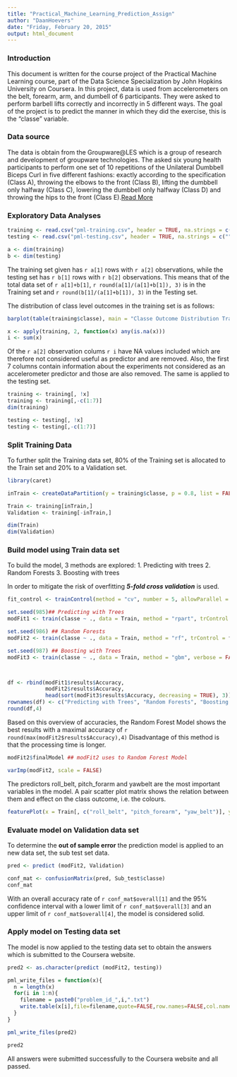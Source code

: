 ```yaml
---
title: "Practical_Machine_Learning_Prediction_Assign"
author: "DaanHoevers"
date: "Friday, February 20, 2015"
output: html_document
---
```


### Introduction 

This document is written for the course project of the Practical Machine Learning course, part of the Data Science Specialization by John Hopkins University on Coursera. In this project, data is used from accelerometers on the belt, forearm, arm, and dumbell of 6 participants. They were asked to perform barbell lifts correctly and incorrectly in 5 different ways. The goal of the project is to predict the manner in which they did the exercise, this is the "classe" variable.

### Data source

The data is obtain from the Groupware@LES which is a group of research and development of groupware technologies. The asked six young health participants to perform one set of 10 repetitions of the Unilateral Dumbbell Biceps Curl in five different fashions: exactly according to the specification (Class A), throwing the elbows to the front (Class B), lifting the dumbbell only halfway (Class C), lowering the dumbbell only halfway (Class D) and throwing the hips to the front (Class E).[Read More](http://groupware.les.inf.puc-rio.br/har#dataset)

### Exploratory Data Analyses

```r
training <- read.csv("pml-training.csv", header = TRUE, na.strings = c("", " ","NA"))
testing <- read.csv("pml-testing.csv", header = TRUE, na.strings = c("", " ","NA"))

a <- dim(training)
b <- dim(testing)
```

The training set given has `r a[1]` rows with `r a[2]` observations, while the testing set has `r b[1]` rows with `r b[2]` observations. This means that of the total data set of `r a[1]+b[1]`, `r round(a[1]/(a[1]+b[1]), 3)` is in the Training set and `r round(b[1]/(a[1]+b[1]), 3)` in the Testing set.

The distribution of class level outcomes in the training set is as follows:

```r
barplot(table(training$classe), main = "Classe Outcome Distribution Training set", xlab = "classe levels")
```

```r
x <- apply(training, 2, function(x) any(is.na(x)))
i <- sum(x)
```

Of the `r a[2]` observation colums `r i` have NA values included which are therefore not considered useful as predictor and are removed. Also, the first 7 columns contain information about the experiments not considered as an accelerometer predictor and those are also removed. The same is applied to the testing set.

```r
training <- training[, !x]
training <- training[,-c(1:7)]
dim(training)

testing <- testing[, !x]
testing <- testing[,-c(1:7)]
```

### Split Training Data

To further split the Training data set, 80% of the Training set is allocated to the Train set and 20% to a Validation set.

```r
library(caret)

inTrain <- createDataPartition(y = training$classe, p = 0.8, list = FALSE)

Train <- training[inTrain,]
Validation <- training[-inTrain,]

dim(Train)
dim(Validation)
```

### Build model using Train data set

To build the model, 3 methods are explored: 
1. Predicting with trees
2. Random Forests
3. Boosting with trees

In order to mitigate the risk of overfitting ***5-fold cross validation*** is used.

```r
fit_control <- trainControl(method = "cv", number = 5, allowParallel = TRUE, verboseIter = TRUE)

set.seed(985)## Predicting with Trees
modFit1 <- train(classe ~ ., data = Train, method = "rpart", trControl = fit_control)

set.seed(986) ## Random Forests
modFit2 <- train(classe ~ ., data = Train, method = "rf", trControl = fit_control)

set.seed(987) ## Boosting with Trees
modFit3 <- train(classe ~ ., data = Train, method = "gbm", verbose = FALSE, trControl = fit_control)



df <- rbind(modFit1$results$Accuracy, 
            modFit2$results$Accuracy, 
            head(sort(modFit3$results$Accuracy, decreasing = TRUE), 3))
rownames(df) <- c("Predicting with Trees", "Random Forests", "Boosting with trees")
round(df,4)
```

Based on this overview of accuracies, the Random Forest Model shows the best results with a maximal accuracy of `r round(max(modFit2$results$Accuracy),4)` Disadvantage of this method is that the processing time is longer.

```r
modFit2$finalModel ## modFit2 uses to Random Forest Model

varImp(modFit2, scale = FALSE)
```

The predictors roll_belt, pitch_forarm and yawbelt are the most important variables in the model. A pair scatter plot matrix shows the relation between them and effect on the class outcome, i.e. the colours.

```r
featurePlot(x = Train[, c("roll_belt", "pitch_forearm", "yaw_belt")], y = Train$classe, plot = "pairs")
```

### Evaluate model on Validation data set 

To determine the **out of sample error** the prediction model is applied to an new data set, the sub test set data. 

```r
pred <- predict (modFit2, Validation)

conf_mat <- confusionMatrix(pred, Sub_test$classe)
conf_mat
```

With an overall accuracy rate of `r conf_mat$overall[1]` and the 95% confidence interval with a lower limit of `r conf_mat$overall[3]` and an upper limit of `r conf_mat$overall[4]`, the model is considered solid.

### Apply model on Testing data set

The model is now applied to the testing data set to obtain the answers which is submitted to the Coursera website.

```r
pred2 <- as.character(predict (modFit2, testing))

pml_write_files = function(x){
  n = length(x)
  for(i in 1:n){
    filename = paste0("problem_id_",i,".txt")
    write.table(x[i],file=filename,quote=FALSE,row.names=FALSE,col.names=FALSE)
  }
}

pml_write_files(pred2)

pred2
```
All answers were submitted successfully to the Coursera website and all passed.

